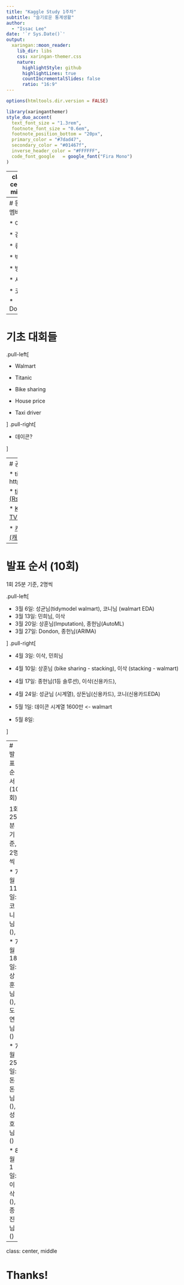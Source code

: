 ```yaml
---
title: "Kaggle Study 1주차"
subtitle: "슬기로운 통계생활"  
author: 
  - "Issac Lee"
date: '`r Sys.Date()`'
output:
  xaringan::moon_reader:
    lib_dir: libs
    css: xaringan-themer.css
    nature:
      highlightStyle: github
      highlightLines: true
      countIncrementalSlides: false
      ratio: "16:9"
---
```


```r
options(htmltools.dir.version = FALSE)
```

```r
library(xaringanthemer)
style_duo_accent(
  text_font_size = "1.3rem",
  footnote_font_size = "0.6em",
  footnote_position_bottom = "20px",
  primary_color = "#7dad47",
  secondary_color = "#01467f",
  inverse_header_color = "#FFFFFF",
  code_font_google   = google_font("Fira Mono")
)
```

---
class: center, middle

# 운영방법

---
# 등록 멤버

* 이삭

* 김종헌

* 류성균

* 박상훈

* 방태모

* 서민희

* 코니

* Dondon 



---
# 기초 대회들


.pull-left[

* Walmart

* Titanic

* Bike sharing

* House price

* Taxi driver


]
.pull-right[

* 데이콘?

]


---
# 공부 및 발표 자료

* tidymodels: https://www.tmwr.org/

* [tidymodels code (Rstudio - Julia Silge)](https://www.youtube.com/channel/UCTTBgWyJl2HrrhQOOc710kA)

* [Kaggler-tv (Kaggler TV - 이정윤)](https://github.com/kaggler-tv/dku-kaggle-class?fbclid=IwAR3FPIvFUhwF2TrZnSpxAec0rMsGVz3mX_-y87vJ5KqWYN4WNMXV9QTxaDo)

* [캐글 타이타닉 데이터 (캐글 코리아 - 이유한)](https://youtube.com/playlist?list=PLC_wC_PMBL5Owf0FCwIFjcFPk5Yuy1heT)

---

# 발표 순서 (10회)

1회 25분 기준, 2명씩

.pull-left[

* 3월 6일: 성균님(tidymodel walmart), 코니님 (walmart EDA)
* 3월 13일: 민희님, 이삭
* 3월 20일: 상훈님(Imputation), 종헌님(AutoML)
* 3월 27일: Dondon, 종헌님(ARIMA)

]
.pull-right[

* 4월 3일: 이삭, 민희님
* 4월 10일: 상훈님 (bike sharing - stacking), 이삭 (stacking - walmart) 
* 4월 17일: 종헌님(1등 솔루션), 이삭(신용카드),
* 4월 24일: 성균님 (시계열), 상돈님(신용카드), 코니(신용카드EDA)

* 5월 1일: 데이콘 시계열 1600만 <- walmart

* 5월 8일:

]

---
# 발표 순서 (10회)

1회 25분 기준, 2명씩

* 7월 11일: 코니님 (), 

* 7월 18일: 상훈님 (), 도연님()

* 7월 25일: 돈돈님(), 성호님()

* 8월 1일: 이삭(), 종진님()

---

class: center, middle

# Thanks!